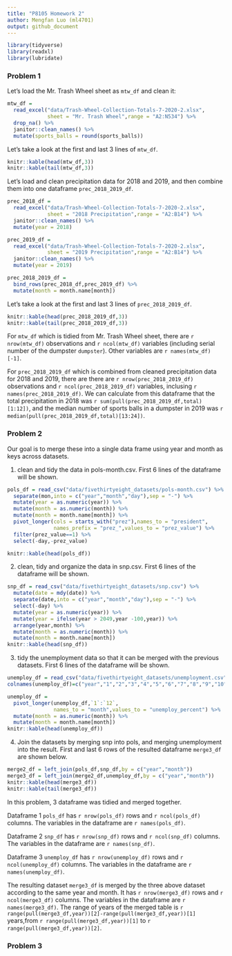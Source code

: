 ```yaml
---
title: "P8105 Homework 2"
author: Mengfan Luo (ml4701)
output: github_document
---
```


```r
library(tidyverse)
library(readxl)
library(lubridate)
```

### Problem 1

Let's load the Mr. Trash Wheel sheet as `mtw_df` and clean it:

```r
mtw_df = 
  read_excel("data/Trash-Wheel-Collection-Totals-7-2020-2.xlsx",
             sheet = "Mr. Trash Wheel",range = "A2:N534") %>% 
  drop_na() %>% 
  janitor::clean_names() %>% 
  mutate(sports_balls = round(sports_balls)) 

```

Let's take a look at the first and last 3 lines of `mtw_df`.

```r
knitr::kable(head(mtw_df,3))
knitr::kable(tail(mtw_df,3))
```


Let's load and clean precipitation data for 2018 and 2019, and then combine them into one dataframe `prec_2018_2019_df`.

```r
prec_2018_df = 
  read_excel("data/Trash-Wheel-Collection-Totals-7-2020-2.xlsx",
             sheet = "2018 Precipitation",range = "A2:B14") %>% 
  janitor::clean_names() %>% 
  mutate(year = 2018)

prec_2019_df = 
  read_excel("data/Trash-Wheel-Collection-Totals-7-2020-2.xlsx",
             sheet = "2019 Precipitation",range = "A2:B14") %>% 
  janitor::clean_names() %>% 
  mutate(year = 2019)

prec_2018_2019_df = 
  bind_rows(prec_2018_df,prec_2019_df) %>% 
  mutate(month = month.name[month])

```


Let's take a look at the first and last 3 lines of `prec_2018_2019_df`.

```r
knitr::kable(head(prec_2018_2019_df,3))
knitr::kable(tail(prec_2018_2019_df,3))
```

 
For `mtw_df` which is tidied from Mr. Trash Wheel sheet, there are ``r nrow(mtw_df)`` observations and ``r ncol(mtw_df)`` variables (including serial number of the dumpster `dumpster`). Other variables are ``r names(mtw_df)[-1]``.

For `prec_2018_2019_df` which is combined from cleaned precipitation data for 2018 and 2019, there are there are ``r nrow(prec_2018_2019_df)`` observations and ``r ncol(prec_2018_2019_df)`` variables, inclusing ``r names(prec_2018_2019_df)``. We can calculate from this dataframe that the total precipitation in 2018 was ``r sum(pull(prec_2018_2019_df,total)[1:12])``, and the median number of sports balls in a dumpster in 2019 was ``r median(pull(prec_2018_2019_df,total)[13:24])``.
 
 
### Problem 2

Our goal is to merge these into a single data frame using year and month as keys across datasets.

1. clean and tidy the data in pols-month.csv. First 6 lines of the dataframe will be shown. 

```r
pols_df = read_csv("data/fivethirtyeight_datasets/pols-month.csv") %>% 
  separate(mon,into = c("year","month","day"),sep = "-") %>% 
  mutate(year = as.numeric(year)) %>% 
  mutate(month = as.numeric(month)) %>% 
  mutate(month = month.name[month]) %>% 
  pivot_longer(cols = starts_with("prez"),names_to = "president",
               names_prefix = "prez_",values_to = "prez_value") %>% 
  filter(prez_value==1) %>% 
  select(-day,-prez_value) 

knitr::kable(head(pols_df))
```


2. clean, tidy and organize the data in snp.csv. First 6 lines of the dataframe will be shown. 

```r
snp_df = read_csv("data/fivethirtyeight_datasets/snp.csv") %>% 
  mutate(date = mdy(date)) %>% 
  separate(date,into = c("year","month","day"),sep = "-") %>% 
  select(-day) %>% 
  mutate(year = as.numeric(year)) %>% 
  mutate(year = ifelse(year > 2049,year -100,year)) %>% 
  arrange(year,month) %>% 
  mutate(month = as.numeric(month)) %>% 
  mutate(month = month.name[month])
knitr::kable(head(snp_df))
```



3. tidy the unemployment data so that it can be merged with the previous datasets. First 6 lines of the dataframe will be shown. 


```r
unemploy_df = read_csv("data/fivethirtyeight_datasets/unemployment.csv") 
colnames(unemploy_df)=c("year","1","2","3","4","5","6","7","8","9","10","11","12")

unemploy_df =
  pivot_longer(unemploy_df,`1`:`12`,
               names_to = "month",values_to = "unemploy_percent") %>% 
  mutate(month = as.numeric(month)) %>% 
  mutate(month = month.name[month])
knitr::kable(head(unemploy_df))
```



4. Join the datasets by merging snp into pols, and merging unemployment into the result. First and last 6 rows of the resulted dataframe `merge3_df` are shown below.

```r
merge2_df = left_join(pols_df,snp_df,by = c("year","month"))
merge3_df = left_join(merge2_df,unemploy_df,by = c("year","month"))
knitr::kable(head(merge3_df))
knitr::kable(tail(merge3_df))
```


In this problem, 3 dataframe was tidied and merged together.

Dataframe 1 `pols_df` has ``r nrow(pols_df)`` rows and ``r ncol(pols_df)`` columns. The variables in the dataframe are ``r names(pols_df)``.

Dataframe 2 `snp_df` has ``r nrow(snp_df)`` rows and ``r ncol(snp_df)`` columns. The variables in the dataframe are ``r names(snp_df)``.

Dataframe 3 `unemploy_df` has ``r nrow(unemploy_df)`` rows and ``r ncol(unemploy_df)`` columns. The variables in the dataframe are ``r names(unemploy_df)``.

The resulting dataset `merge3_df` is merged by the three above dataset according to the same year and month. It has ``r nrow(merge3_df)`` rows and ``r ncol(merge3_df)`` columns. The variables in the dataframe are ``r names(merge3_df)``. The range of years of the merged table is 
``r range(pull(merge3_df,year))[2]-range(pull(merge3_df,year))[1]`` years,from ``r range(pull(merge3_df,year))[1]`` to ``r range(pull(merge3_df,year))[2]``.


### Problem 3

















 
 


